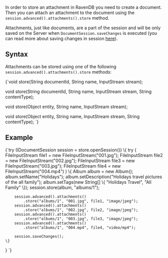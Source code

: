 
In order to store an attachment in RavenDB you need to create a document. Then you can attach an attachment to the document using the `session.advanced().attachments().store` method.

Attachments, just like documents, are a part of the session and will be only saved on the Server when `DocumentSession.saveChanges` is executed (you can read more about saving changes in session [here](../../client-api/session/saving-changes.mdx)).

## Syntax

Attachments can be stored using one of the following `session.advanced().attachments().store` methods:

<TabItem value="StoreSyntax" label="StoreSyntax">
<CodeBlock language="java">
{`void store(String documentId, String name, InputStream stream);

void store(String documentId, String name, InputStream stream, String contentType);

void store(Object entity, String name, InputStream stream);

void store(Object entity, String name, InputStream stream, String contentType);
`}
</CodeBlock>
</TabItem>

## Example

<TabItem value="StoreAttachment" label="StoreAttachment">
<CodeBlock language="java">
{`try (IDocumentSession session = store.openSession()) \{
    try (
        FileInputStream file1 = new FileInputStream("001.jpg");
        FileInputStream file2 = new FileInputStream("002.jpg");
        FileInputStream file3 = new FileInputStream("003.jpg");
        FileInputStream file4 = new FileInputStream("004.mp4")
    ) \{
        Album album = new Album();
        album.setName("Holidays");
        album.setDescription("Holidays travel pictures of the all family");
        album.setTags(new String[] \{ "Holidays Travel", "All Family" \});
        session.store(album, "albums/1");

        session.advanced().attachments()
            .store("albums/1", "001.jpg", file1, "image/jpeg");
        session.advanced().attachments()
            .store("albums/1", "002.jpg", file2, "image/jpeg");
        session.advanced().attachments()
            .store("albums/1", "003.jpg", file3, "image/jpeg");
        session.advanced().attachments()
            .store("albums/1", "004.mp4", file4, "video/mp4");

        session.saveChanges();
    \}
\}
`}
</CodeBlock>
</TabItem>


